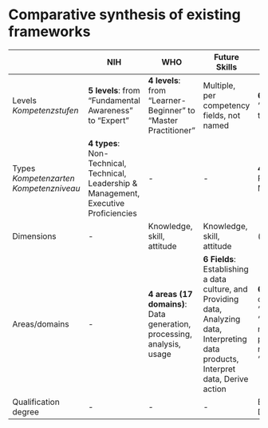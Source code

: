 # Comparative synthesis of existing frameworks

|   | NIH | WHO | Future Skills | Learning objective matrix |
|---|-----|-----|-----|-----|
| Levels *Kompetenzstufen* | **5 levels**: from "Fundamental Awareness" to "Expert" | **4 levels**: from "Learner-Beginner" to "Master Practitioner" | Multiple, per competency fields, not named | **6 learning levels**: from "Remembering/Knowledge" to "Create" |
| Types *Kompetenzarten* *Kompetenzniveau* | **4 types**: Non-Technical, Technical, Leadership & Management, Executive Proficiencies | *-* | *-* | **4 competences**: Professional, Methodological, Self, Social |
| Dimensions | *-* | Knowledge, skill, attitude | Knowledge, skill, attitude | (implicit in learning levels) |
| Areas/domains | *-* | **4 areas (17 domains)**: Data generation, processing, analysis, usage | **6 Fields**: Establishing a data culture, and Providing data, Analyzing data, Interpreting data products, Interpret data, Derive action | **6 Topics**: "Basics and overarching concepts", "Working with Data", "Documentation and metadata", "Long-term preservation, publication, reuse", "Law and ethics", "Supporting structures" | 
| Qualification degree | *-* | *-* | *-* | Bachelor, Master, PhD, Data Stewards |
